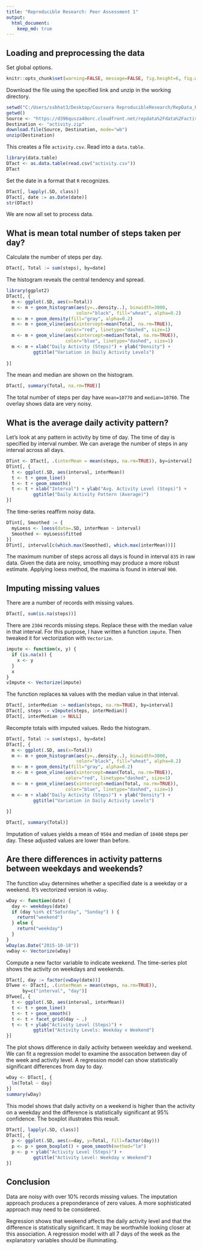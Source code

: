 ```yaml
---
title: "Reproducible Research: Peer Assessment 1"
output: 
  html_document:
    keep_md: true
---
```


## Loading and preprocessing the data

Set global options.
```r
knitr::opts_chunk$set(warning=FALSE, message=FALSE, fig.height=6, fig.width=6)

```

Download the file using the specified link and unzip in the working directory.  

```r
setwd("C:/Users/ssbhat3/Desktop/Coursera ReproducibleResearch/RepData_PeerAssessment1/RepData_PeerAssessment1")
getwd()
Source <- "https://d396qusza40orc.cloudfront.net/repdata%2Fdata%2Factivity.zip"
Destination <- "activity.zip"
download.file(Source, Destination, mode="wb") 
unzip(Destination)
```

This creates a file `activity.csv`. Read into a `data.table`.

```r
library(data.table)
DTact <- as.data.table(read.csv("activity.csv"))
DTact
```

Set the date in a format that `R` recognizes.

```r
DTact[, lapply(.SD, class)]
DTact[, date := as.Date(date)]
str(DTact)
```

We are now all set to process data.

## What is mean total number of steps taken per day?

Calculate the number of steps per day.
```r
DTact[, Total := sum(steps), by=date]

```

The histogram reveals the central tendency and spread.

```r
library(ggplot2)
DTact[, {
  m <- ggplot(.SD, aes(x=Total))
  m <- m + geom_histogram(aes(y=..density..), binwidth=3000, 
                          color="black", fill="wheat", alpha=0.2) 
  m <- m + geom_density(fill="gray", alpha=0.2)
  m <- m + geom_vline(aes(xintercept=mean(Total, na.rm=TRUE)),
                      color="red", linetype="dashed", size=1)
  m <- m + geom_vline(aes(xintercept=median(Total, na.rm=TRUE)),
                      color="blue", linetype="dashed", size=1)
  m <- m + xlab("Daily Activity (Steps)") + ylab("Density") + 
          ggtitle("Variation in Daily Activity Levels")
  
}]
```

The mean and median are shown on the histogram.

```r
DTact[, summary(Total, na.rm=TRUE)]
```

The total number of steps per day have `mean=10770` and `median=10760`. The overlay shows data are very noisy.

## What is the average daily activity pattern?

Let's look at any pattern in activity by time of day. The time of day is specified by interval number. We can average the number of steps in any interval across all days.

```r
DTint <- DTact[, .(interMean = mean(steps, na.rm=TRUE)), by=interval]
DTint[, {
  t <- ggplot(.SD, aes(interval, interMean))
  t <- t + geom_line()
  t <- t + geom_smooth()
  t <- t + xlab("Interval") + ylab("Avg. Activity Level (Steps)") + 
          ggtitle("Daily Activity Pattern (Average)")
}]
```

The time-series reaffirm noisy data. 

```r
DTint[, Smoothed := {
  myLoess <- loess(data=.SD, interMean ~ interval)
  Smoothed <- myLoess$fitted
}]
DTint[, interval[c(which.max(Smoothed), which.max(interMean))]]
```

The maximum number of steps across all days is found in interval `835` in raw data. Given the data are noisy, smoothing may produce a more robust estimate. Applying loess method, the maxima is found in interval `900`.

## Imputing missing values

There are a number of records with missing values. 

```r
DTact[, sum(is.na(steps))]
```

There are `2304` records missing steps. Replace these with the median value in that interval. For this purpose, I have written a function `impute`. Then tweaked it for vectorization with `Vectorize`.

```r
impute <- function(x, y) {
  if (is.na(x)) {
    x <- y
  }
  x
}
vImpute <- Vectorize(impute)
```

The function replaces `NA` values with the median value in that interval.

```r
DTact[, interMedian := median(steps, na.rm=TRUE), by=interval]
DTact[, steps := vImpute(steps, interMedian)]
DTact[, interMedian := NULL]
```

Recompte totals with imputed values. Redo the histogram.

```r
DTact[, Total := sum(steps), by=date]
DTact[, {
  m <- ggplot(.SD, aes(x=Total))
  m <- m + geom_histogram(aes(y=..density..), binwidth=3000, 
                          color="black", fill="wheat", alpha=0.2) 
  m <- m + geom_density(fill="gray", alpha=0.2)
  m <- m + geom_vline(aes(xintercept=mean(Total, na.rm=TRUE)),
                      color="red", linetype="dashed", size=1)
  m <- m + geom_vline(aes(xintercept=median(Total, na.rm=TRUE)),
                      color="blue", linetype="dashed", size=1)
  m <- m + xlab("Daily Activity (Steps)") + ylab("Density") + 
          ggtitle("Variation in Daily Activity Levels")
  
}]

DTact[, summary(Total)]
```

Imputation of values yields a mean of `9504` and median of `10400` steps per day. These adjusted values are lower than before.

## Are there differences in activity patterns between weekdays and weekends?

The function `wDay` determines whether a specified date is a weekday or a weekend. It's vectorized version is `vwDay`.

```r
wDay <- function(date) {
  day <- weekdays(date)
  if (day %in% c("Saturday", "Sunday") ) {
    return("weekend")
  } else {
    return("weekday")
  }
}
wDay(as.Date("2015-10-18"))
vwDay <- Vectorize(wDay)
```

Compute a new factor variable to indicate weekend. The time-series plot shows the activity on weekdays and weekends. 

```r
DTact[, day := factor(vwDay(date))]
DTwee <- DTact[, .(interMean = mean(steps, na.rm=TRUE)), 
      by=c("interval", "day")]
DTwee[, {
  t <- ggplot(.SD, aes(interval, interMean))
  t <- t + geom_line()
  t <- t + geom_smooth()
  t <- t + facet_grid(day ~ .)
  t <- t + ylab("Activity Level (Steps)") + 
          ggtitle("Activity Levels: Weekday v Weekend")
}]
```

The plot shows difference in daily activity between weekday and weekend. We can fit a regression model to examine the assocation between day of the week and activity level. A regression model can show statistically significant differences from day to day.

```r
wDay <- DTact[, {
  lm(Total ~ day)         
}]
summary(wDay)
```

This  model shows that daily activity on a weekend is higher than the activity on a weekday and the difference is statistically significant at 95% confidence. The boxplot illustrates this result. 

```r
DTact[, lapply(.SD, class)]
DTact[, {
  p <- ggplot(.SD, aes(x=day, y=Total, fill=factor(day)))
  p <- p + geom_boxplot() + geom_smooth(method="lm")
  p <- p + ylab("Activity Level (Steps)") + 
          ggtitle("Activity Level: Weekday v Weekend")
}] 
```

## Conclusion

Data are noisy with over 10% records missing values. The imputation approach produces a preponderance of zero values. A more sophisticated approach may need to be considered. 

Regression shows that weekend affects the daily activity level and that the difference is statistically significant. It may be worthwhile looking closer at this association. A regression model with all 7 days of the week as the explanatory variables should be illuminatiing. 